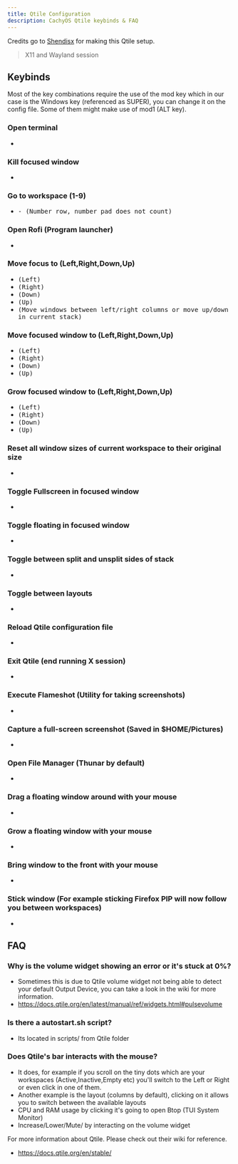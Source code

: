 ```yaml
---
title: Qtile Configuration
description: CachyOS Qtile keybinds & FAQ
---
```



Credits go to [Shendisx](https://github.com/Shendisx) for making this Qtile setup.

> X11 and Wayland session

## Keybinds

Most of the key combinations require the use of the mod key which in our case is the Windows key (referenced as SUPER), you can change it on the config file.
Some of them might make use of mod1 (ALT key).

### Open terminal

* <Kbd linux="Super+Return" />

### Kill focused window

* <Kbd linux="Super+Q" />

### Go to workspace (1-9)

* <Kbd linux="Super+1" />-<Kbd linux="Super+9" /> (Number row, number pad does not count)

### Open Rofi (Program launcher)

* <Kbd linux="Alt+Space" />

### Move focus to (Left,Right,Down,Up)

* <Kbd linux="Super+H" /> (Left)
* <Kbd linux="Super+L" /> (Right)
* <Kbd linux="Super+J" /> (Down)
* <Kbd linux="Super+K" /> (Up)
* <Kbd linux="Super+Space" /> (Move windows between left/right columns or move up/down in current stack)

### Move focused window to (Left,Right,Down,Up)

* <Kbd linux="Super+Shift+H" /> (Left)
* <Kbd linux="Super+Shift+L" /> (Right)
* <Kbd linux="Super+Shift+J" /> (Down)
* <Kbd linux="Super+Shift+K" /> (Up)

### Grow focused window to (Left,Right,Down,Up)

* <Kbd linux="Super+Control+H" /> (Left)
* <Kbd linux="Super+Control+L" /> (Right)
* <Kbd linux="Super+Control+J" /> (Down)
* <Kbd linux="Super+Control+K" /> (Up)

### Reset all window sizes of current workspace to their original size

* <Kbd linux="Super+N" />

### Toggle Fullscreen in focused window

* <Kbd linux="Super+F" />

### Toggle floating in focused window

* <Kbd linux="Super+V" />

### Toggle between split and unsplit sides of stack

* <Kbd linux="Super+Shift+Return" />

### Toggle between layouts

* <Kbd linux="Super+Tab" />

### Reload Qtile configuration file

* <Kbd linux="Super+Control+R" />

### Exit Qtile (end running X session)

* <Kbd linux="Super+Control+Q" />

### Execute Flameshot (Utility for taking screenshots)

* <Kbd linux="Print" />

### Capture a full-screen screenshot (Saved in $HOME/Pictures)

* <Kbd linux="Control+Print" />

### Open File Manager (Thunar by default)

* <Kbd linux="Super+E" />

### Drag a floating window around with your mouse

* <Kbd linux="Super+Left_Click" />

### Grow a floating window with your mouse

* <Kbd linux="Super+Right_Click" />

### Bring window to the front with your mouse

* <Kbd linux="Super+Scroll_Wheel_Button" />

### Stick window (For example sticking Firefox PIP will now follow you between workspaces)

* <Kbd linux="Super+S" />

## FAQ

### Why is the volume widget showing an error or it's stuck at 0%?

* Sometimes this is due to Qtile volume widget not being able to detect your default Output Device, you can take a look in the wiki for more information.
* https://docs.qtile.org/en/latest/manual/ref/widgets.html#pulsevolume

### Is there a autostart.sh script?

* Its located in scripts/ from Qtile folder

### Does Qtile's bar interacts with the mouse?

* It does, for example if you scroll on the tiny dots which are your workspaces (Active,Inactive,Empty etc) you'll switch to the Left or Right or even click in one of them.
* Another example is the layout (columns by default), clicking on it allows you to switch between the available layouts
* CPU and RAM usage by clicking it's going to open Btop (TUI System Monitor)
* Increase/Lower/Mute/ by interacting on the volume widget

For more information about Qtile. Please check out their wiki for reference.

* https://docs.qtile.org/en/stable/
